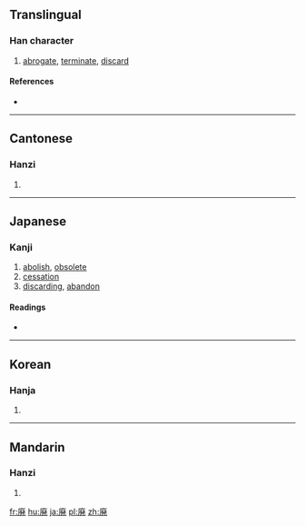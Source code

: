 {{also|廢}}
==Translingual==

===Han character===
{{Han char|rn=53|rad=广|as=09|sn=12|four=|canj=戈弓人心 (INOP)|ids=⿸[[广]][[発]]}}

# [[abrogate]], [[terminate]], [[discard]]

====References====
* {{Han ref|kx=0348.361|dkj=09425|dj=0659.240|hdz=20894.121|uh=5EC3|ud=24259}}

----

==Cantonese==

===Hanzi===
{{yue-hanzi|jyut=|y=fai3}}

# {{rfdef|lang=yue|sort=广09}}

----

==Japanese==

===Kanji===
{{ja-kanji|grade=c|rs=广09}}

#[[abolish]], [[obsolete]]
#[[cessation]]
#[[discarding]], [[abandon]]

====Readings====
* {{ja-readings|on=[[はい]] (hai)|kun=[[すたれる]] (sutareru), [[すたる]] (sutaru)}}

----

==Korean==

===Hanja===
{{ko-hanja|hangeul=폐|rv=pye|mr=p'ye}}

# {{rfdef|lang=ko|sort=广09}}

----

==Mandarin==

===Hanzi===
{{cmn-hanzi|pin=[[fèi]] ([[fei4]])|wg=fei<sup>4</sup>}}

# {{rfdef|lang=cmn|sort=广09}}

[[fr:廃]]
[[hu:廃]]
[[ja:廃]]
[[pl:廃]]
[[zh:廃]]
